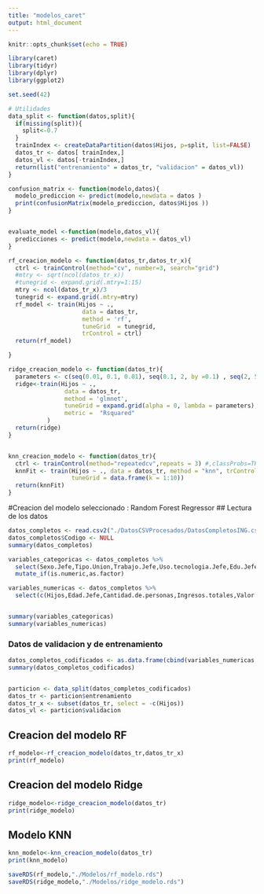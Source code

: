 ```yaml
---
title: "modelos_caret"
output: html_document
---
```


```r
knitr::opts_chunk$set(echo = TRUE)
```

```r
library(caret)
library(tidyr)
library(dplyr)
library(ggplot2)

set.seed(42)

# Utilidades
data_split <- function(datos,split){
  if(missing(split)){
    split<-0.7
  }
  trainIndex <- createDataPartition(datos$Hijos, p=split, list=FALSE)
  datos_tr <- datos[ trainIndex,]
  datos_vl <- datos[-trainIndex,]
  return(list("entrenamiento" = datos_tr, "validacion" = datos_vl))
}

confusion_matrix <- function(modelo,datos){
  modelo_prediccion <- predict(modelo,newdata = datos )
  print(confusionMatrix(modelo_prediccion, datos$Hijos ))
}


evaluate_model <-function(modelo,datos_vl){
  predicciones <- predict(modelo,newdata = datos_vl)
}

rf_creacion_modelo <- function(datos_tr,datos_tr_x){
  ctrl <- trainControl(method="cv", number=3, search="grid")
  #mtry <- sqrt(ncol(datos_tr_x))
  #tunegrid <- expand.grid(.mtry=1:15)
  mtry <- ncol(datos_tr_x)/3
  tunegrid <- expand.grid(.mtry=mtry)
  rf_model <- train(Hijos ~ .,
                     data = datos_tr,
                     method = 'rf',
                     tuneGrid  = tunegrid, 
                     trControl = ctrl)
  return(rf_model)

}

ridge_creacion_modelo <- function(datos_tr){
  parameters <- c(seq(0.01, 0.1, 0.01), seq(0.1, 2, by =0.1) , seq(2, 5, 0.5) )
  ridge<-train(Hijos ~ .,
                data = datos_tr,
                method = 'glmnet', 
                tuneGrid = expand.grid(alpha = 0, lambda = parameters),
                metric =  "Rsquared"
           )
  return(ridge)
}


knn_creacion_modelo <- function(datos_tr){
  ctrl <- trainControl(method="repeatedcv",repeats = 3) #,classProbs=TRUE,summaryFunction = twoClassSummary)
  knnFit <- train(Hijos ~ ., data = datos_tr, method = "knn", trControl = ctrl, preProcess = c("center","scale"),
                  tuneGrid = data.frame(k = 1:10))
  return(knnFit)
}


```

#Creacion del modelo seleccionado : Random Forest Regressor
## Lectura de los datos


```r
datos_completos <- read.csv2("./DatosCSVProcesados/DatosCompletosING.csv")
datos_completos$Codigo <- NULL
summary(datos_completos)

```

```r
variables_categoricas <- datos_completos %>% 
  select(Sexo.Jefe,Tipo.Union,Trabajo.Jefe,Uso.tecnologia.Jefe,Edu.Jefe) %>% 
  mutate_if(is.numeric,as.factor)

variables_numericas <- datos_completos %>% 
  select(c(Hijos,Edad.Jefe,Cantidad.de.personas,Ingresos.totales,Valor.Electricidad))


summary(variables_categoricas)
summary(variables_numericas)
```


### Datos de validacion y de entrenamiento
```r
datos_completos_codificados <- as.data.frame(cbind(variables_numericas,variables_categoricas))
summary(datos_completos_codificados)


particion <- data_split(datos_completos_codificados)
datos_tr <- particion$entrenamiento
datos_tr_x <- subset(datos_tr, select = -c(Hijos))
datos_vl <- particion$validacion
```



## Creacion del modelo RF

```r
rf_modelo<-rf_creacion_modelo(datos_tr,datos_tr_x)
print(rf_modelo)
```

## Creacion del modelo Ridge


```r
ridge_modelo<-ridge_creacion_modelo(datos_tr)
print(ridge_modelo)
```
## Modelo KNN
```r
knn_modelo<-knn_creacion_modelo(datos_tr)
print(knn_modelo)
```


```r
saveRDS(rf_modelo,"./Modelos/rf_modelo.rds")
saveRDS(ridge_modelo,"./Modelos/ridge_modelo.rds")
```


